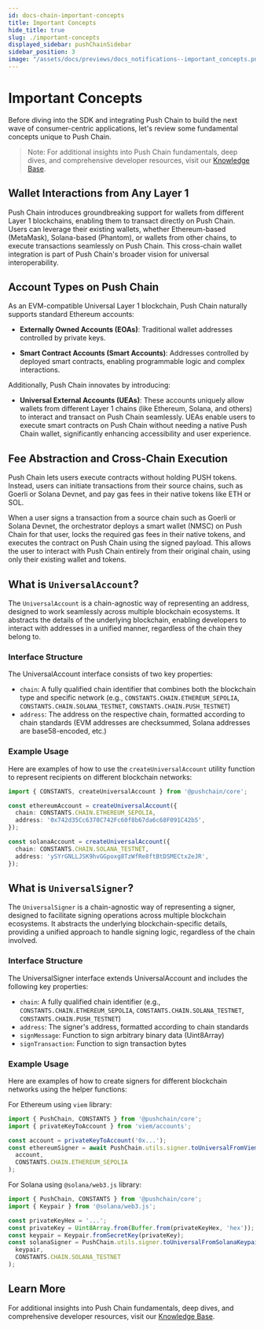 ```yaml
---
id: docs-chain-important-concepts
title: Important Concepts
hide_title: true
slug: ./important-concepts
displayed_sidebar: pushChainSidebar
sidebar_position: 3
image: "/assets/docs/previews/docs_notifications--important_concepts.png"
---
```


# Important Concepts

Before diving into the SDK and integrating Push Chain to build the next wave of consumer-centric applications, let's review some fundamental concepts unique to Push Chain.

> Note: For additional insights into Push Chain fundamentals, deep dives, and comprehensive developer resources, visit our [Knowledge Base](https://push.org/knowledge).

<head>
  <title>
    {'Important Concepts | Push Chain | Push Documentation'}
  </title>
</head>

## Wallet Interactions from Any Layer 1

Push Chain introduces groundbreaking support for wallets from different Layer 1 blockchains, enabling them to transact directly on Push Chain. Users can leverage their existing wallets, whether Ethereum-based (MetaMask), Solana-based (Phantom), or wallets from other chains, to execute transactions seamlessly on Push Chain. This cross-chain wallet integration is part of Push Chain's broader vision for universal interoperability.

## Account Types on Push Chain

As an EVM-compatible Universal Layer 1 blockchain, Push Chain naturally supports standard Ethereum accounts:

- **Externally Owned Accounts (EOAs)**: Traditional wallet addresses controlled by private keys.

- **Smart Contract Accounts (Smart Accounts)**: Addresses controlled by deployed smart contracts, enabling programmable logic and complex interactions.

Additionally, Push Chain innovates by introducing:

- **Universal External Accounts (UEAs)**: These accounts uniquely allow wallets from different Layer 1 chains (like Ethereum, Solana, and others) to interact and transact on Push Chain seamlessly. UEAs enable users to execute smart contracts on Push Chain without needing a native Push Chain wallet, significantly enhancing accessibility and user experience.

## Fee Abstraction and Cross-Chain Execution

Push Chain lets users execute contracts without holding PUSH tokens. Instead, users can initiate transactions from their source chains, such as Goerli or Solana Devnet, and pay gas fees in their native tokens like ETH or SOL.

When a user signs a transaction from a source chain such as Goerli or Solana Devnet, the orchestrator deploys a smart wallet (NMSC) on Push Chain for that user, locks the required gas fees in their native tokens, and executes the contract on Push Chain using the signed payload. This allows the user to interact with Push Chain entirely from their original chain, using only their existing wallet and tokens.


## What is `UniversalAccount`?

The `UniversalAccount` is a chain-agnostic way of representing an address, designed to work seamlessly across multiple blockchain ecosystems. It abstracts the details of the underlying blockchain, enabling developers to interact with addresses in a unified manner, regardless of the chain they belong to.

### Interface Structure

The UniversalAccount interface consists of two key properties:

- `chain`: A fully qualified chain identifier that combines both the blockchain type and specific network (e.g., `CONSTANTS.CHAIN.ETHEREUM_SEPOLIA`, `CONSTANTS.CHAIN.SOLANA_TESTNET`, `CONSTANTS.CHAIN.PUSH_TESTNET`)
- `address`: The address on the respective chain, formatted according to chain standards (EVM addresses are checksummed, Solana addresses are base58-encoded, etc.)

### Example Usage
Here are examples of how to use the `createUniversalAccount` utility function to represent recipients on different blockchain networks:

```typescript
import { CONSTANTS, createUniversalAccount } from '@pushchain/core';

const ethereumAccount = createUniversalAccount({
  chain: CONSTANTS.CHAIN.ETHEREUM_SEPOLIA,
  address: '0x742d35Cc6370C742Fc60f8b67da6c68F091C42b5',
});

const solanaAccount = createUniversalAccount({
  chain: CONSTANTS.CHAIN.SOLANA_TESTNET,
  address: 'ySYrGNLLJSK9hvGGpoxg8TzWfRe8ftBtDSMECtx2eJR',
});
```

## What is `UniversalSigner`?

The `UniversalSigner` is a chain-agnostic way of representing a signer, designed to facilitate signing operations across multiple blockchain ecosystems. It abstracts the underlying blockchain-specific details, providing a unified approach to handle signing logic, regardless of the chain involved.

### Interface Structure

The UniversalSigner interface extends UniversalAccount and includes the following key properties:

- `chain`: A fully qualified chain identifier (e.g., `CONSTANTS.CHAIN.ETHEREUM_SEPOLIA`, `CONSTANTS.CHAIN.SOLANA_TESTNET`, `CONSTANTS.CHAIN.PUSH_TESTNET`)
- `address`: The signer's address, formatted according to chain standards
- `signMessage`: Function to sign arbitrary binary data (Uint8Array)
- `signTransaction`: Function to sign transaction bytes

### Example Usage

Here are examples of how to create signers for different blockchain networks using the helper functions:

For Ethereum using `viem` library:

```typescript
import { PushChain, CONSTANTS } from '@pushchain/core';
import { privateKeyToAccount } from 'viem/accounts';

const account = privateKeyToAccount('0x...');
const ethereumSigner = await PushChain.utils.signer.toUniversalFromViem(
  account,
  CONSTANTS.CHAIN.ETHEREUM_SEPOLIA
);
```

For Solana using `@solana/web3.js` library:

```typescript
import { PushChain, CONSTANTS } from '@pushchain/core';
import { Keypair } from '@solana/web3.js';

const privateKeyHex = '...';
const privateKey = Uint8Array.from(Buffer.from(privateKeyHex, 'hex'));
const keypair = Keypair.fromSecretKey(privateKey);
const solanaSigner = PushChain.utils.signer.toUniversalFromSolanaKeypair(
  keypair,
  CONSTANTS.CHAIN.SOLANA_TESTNET
);
```

## Learn More

For additional insights into Push Chain fundamentals, deep dives, and comprehensive developer resources, visit our [Knowledge Base](https://push.org/knowledge).
